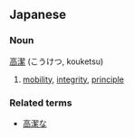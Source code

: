 ==Japanese==
===Noun===
[[高]][[潔]] (こうけつ, kouketsu)

# [[mobility]], [[integrity]], [[principle]]

===Related terms===
*[[高潔な]]